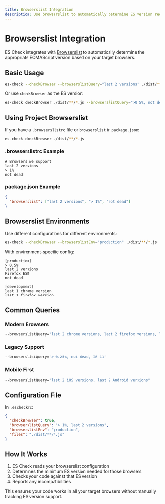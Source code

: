 ```yaml
---
title: Browserslist Integration
description: Use browserslist to automatically determine ES version requirements
---
```


# Browserslist Integration

ES Check integrates with [Browserslist](https://github.com/browserslist/browserslist) to automatically determine the appropriate ECMAScript version based on your target browsers.

## Basic Usage

```bash
es-check --checkBrowser --browserslistQuery="last 2 versions" ./dist/**/*.js
```

Or use `checkBrowser` as the ES version:

```bash
es-check checkBrowser ./dist/**/*.js --browserslistQuery=">0.5%, not dead"
```

## Using Project Browserslist

If you have a `.browserslistrc` file or `browserslist` in `package.json`:

```bash
es-check checkBrowser ./dist/**/*.js
```

### .browserslistrc Example

```
# Browsers we support
last 2 versions
> 1%
not dead
```

### package.json Example

```json
{
  "browserslist": ["last 2 versions", "> 1%", "not dead"]
}
```

## Browserslist Environments

Use different configurations for different environments:

```bash
es-check --checkBrowser --browserslistEnv="production" ./dist/**/*.js
```

With environment-specific config:

```
[production]
> 0.5%
last 2 versions
Firefox ESR
not dead

[development]
last 1 chrome version
last 1 firefox version
```

## Common Queries

### Modern Browsers

```bash
--browserslistQuery="last 2 chrome versions, last 2 firefox versions, last 2 safari versions"
```

### Legacy Support

```bash
--browserslistQuery="> 0.25%, not dead, IE 11"
```

### Mobile First

```bash
--browserslistQuery="last 2 iOS versions, last 2 Android versions"
```

## Configuration File

In `.escheckrc`:

```json
{
  "checkBrowser": true,
  "browserslistQuery": "> 1%, last 2 versions",
  "browserslistEnv": "production",
  "files": "./dist/**/*.js"
}
```

## How It Works

1. ES Check reads your browserslist configuration
2. Determines the minimum ES version needed for those browsers
3. Checks your code against that ES version
4. Reports any incompatibilities

This ensures your code works in all your target browsers without manually tracking ES version support.
